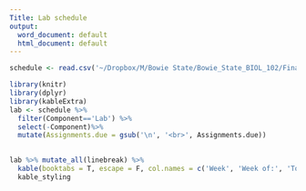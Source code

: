 ```yaml
---
Title: Lab schedule
output:
  word_document: default
  html_document: default
---
```


```r
schedule <- read.csv('~/Dropbox/M/Bowie State/Bowie_State_BIOL_102/Final_schedule.csv')

library(knitr)
library(dplyr)
library(kableExtra)
lab <- schedule %>%
  filter(Component=='Lab') %>%
  select(-Component)%>%
  mutate(Assignments.due = gsub('\n', '<br>', Assignments.due))
  
```

```r

lab %>% mutate_all(linebreak) %>%
  kable(booktabs = T, escape = F, col.names = c('Week', 'Week of:', 'Topic', "Assignments Due")) %>%
  kable_styling
```